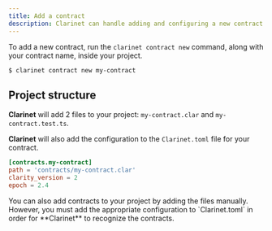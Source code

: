 ```yaml
---
title: Add a contract
description: Clarinet can handle adding and configuring a new contract to your project.
---
```



To add a new contract, run the `clarinet contract new` command, along with your contract name, inside your project.

```terminal
$ clarinet contract new my-contract
```

## Project structure

**Clarinet** will add 2 files to your project: `my-contract.clar` and `my-contract.test.ts`.

<Files className='pointer-events-none'>
  <Folder name="contracts" defaultOpen>
    <File name="my-contract.clar" className='bg-[hsl(var(--highlight))]' />
  </Folder>
  <Folder name="settings" />
  <Folder name="tests" defaultOpen>
    <File name="my-contract.test.ts" className='bg-[hsl(var(--highlight))]' />
  </Folder>
  <File name=".gitignore" />
  <File name="Clarinet.toml" />
  <File name="package.json" />
  <File name="tsconfig.json" />
  <File name="vitest.config.js" />
</Files>

**Clarinet** will also add the configuration to the `Clarinet.toml` file for your contract.

```toml
[contracts.my-contract]
path = 'contracts/my-contract.clar'
clarity_version = 2
epoch = 2.4
```

<Callout title="Adding contracts manually">
You can also add contracts to your project by adding the files manually. However, you must add the appropriate configuration to `Clarinet.toml` in order for **Clarinet** to recognize the contracts.
</Callout>